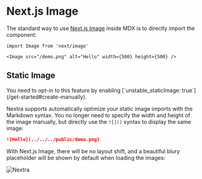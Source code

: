 # Next.js Image

The standard way to use [Next.js Image](https://nextjs.org/docs/basic-features/image-optimization) inside MDX is to directly import the component:

```mdx
import Image from 'next/image'

<Image src="/demo.png" alt="Hello" width={500} height={500} />
```

## Static Image


<Callout emoji="⚠️">
  You need to opt-in to this feature by enabling [`unstable_staticImage:
  true`](/get-started#create-manually).
</Callout>

Nextra supports automatically optimize your static image imports with the Markdown syntax. You no longer need to specify the width and height of the image manually,
but directly use the `![]()` syntax to display the same image:

```md filename="index.mdx" copy
![Hello](../../../public/demo.png)
```

With Next.js Image, there will be no layout shift, and a beautiful blury placeholder will be shown by default when loading the images:

![Nextra](../../../public/og.png)
